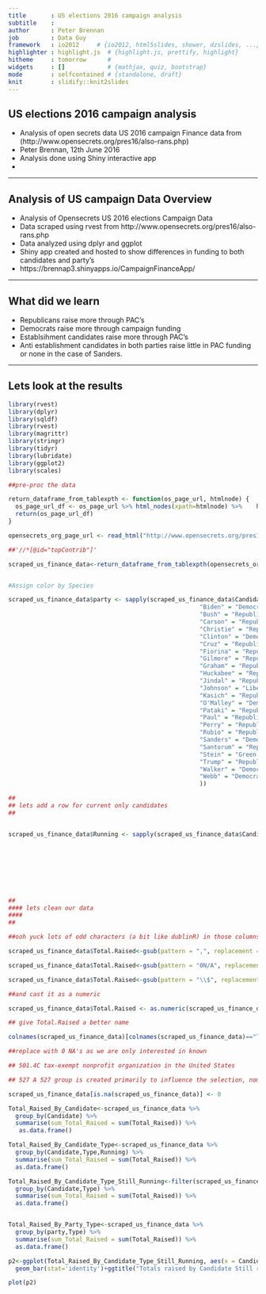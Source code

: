 ```yaml
---
title       : US elections 2016 campaign analysis
subtitle    : 
author      : Peter Brennan
job         : Data Guy
framework   : io2012     # {io2012, html5slides, shower, dzslides, ...}
highlighter : highlight.js  # {highlight.js, prettify, highlight}
hitheme     : tomorrow      # 
widgets     : []            # {mathjax, quiz, bootstrap}
mode        : selfcontained # {standalone, draft}
knit        : slidify::knit2slides
---
```

## US elections 2016 campaign analysis
* Analysis of open secrets data US 2016 campaign Finance data from (http://www.opensecrets.org/pres16/also-rans.php)
* Peter Brennan, 12th June 2016
* Analysis done using Shiny interactive app
* 


---

## Analysis of US campaign Data Overview

* Analysis of Opensecrets US 2016 elections Campaign Data
* Data scraped using rvest from http://www.opensecrets.org/pres16/also-rans.php
* Data analyzed using dplyr and ggplot
* Shiny app created and hosted to show differences in funding to both candidates and party's
* https://brennap3.shinyapps.io/CampaignFinanceApp/

---

## What did we learn

* Republicans raise more through PAC's
* Democrats raise more through campaign funding
* Establsihment candidates raise more through PAC's
* Anti establishment candidates in both parties raise little in PAC funding or none in the case of Sanders.

---

## Lets look at the results

```r
library(rvest)
library(dplyr)
library(sqldf)
library(rvest)
library(magrittr)
library(stringr)
library(tidyr)
library(lubridate)
library(ggplot2)
library(scales)
```

```r
##pre-proc the data

return_dataframe_from_tablexpth <- function(os_page_url, htmlnode) {
  os_page_url_df <- os_page_url %>% html_nodes(xpath=htmlnode) %>%    html_table()  %>% as.data.frame() 
  return(os_page_url_df)
}

opensecrets_org_page_url <- read_html("http://www.opensecrets.org/pres16/outsidegroups.php?type=A")

##'//*[@id="topContrib"]'

scraped_us_finance_data<-return_dataframe_from_tablexpth(opensecrets_org_page_url,'//*[@id="topContrib"]')


#Assign color by Species

scraped_us_finance_data$party <- sapply(scraped_us_finance_data$Candidate, function(x) switch(as.character(x),
                                                      "Biden" = "Democrat",
                                                      "Bush" = "Republican",
                                                      "Carson" = "Republican",
                                                      "Christie" = "Republican",
                                                      "Clinton" = "Democrat",
                                                      "Cruz" = "Republican",
                                                      "Fiorina" = "Republican",
                                                      "Gilmore" = "Republican",
                                                      "Graham" = "Republican",
                                                      "Huckabee" = "Republican",
                                                      "Jindal" = "Republican",
                                                      "Johnson" = "Libertarian",
                                                      "Kasich" = "Republican",
                                                      "O'Malley" = "Democrat",
                                                      "Pataki" = "Republican",
                                                      "Paul" = "Republican",
                                                      "Perry" = "Republican",
                                                      "Rubio" = "Republican",
                                                      "Sanders" = "Democrat",
                                                      "Santorum" = "Republican",
                                                      "Stein" = "Green Party",
                                                      "Trump" = "Republican",
                                                      "Walker" = "Democrat",
                                                      "Webb" = "Democrat"
                                                      ))

##
## lets add a row for current only candidates
##


scraped_us_finance_data$Running <- sapply(scraped_us_finance_data$Candidate, function(x) switch(as.character(x),
                                                                                              "Clinton" = "Running",
                                                                                              "Trump" = "Running",
                                                                                              "Sanders" = "Running",
                                                                                              "Stein" = "Running",
                                                                                              "Johnson" = "Running",
                                                                                              "Not running"
                                                                                              ))
                                                                                              
##
#### lets clean our data
####
##

##ooh yuck lots of odd characters (a bit like dublinR) in those columns

scraped_us_finance_data$Total.Raised<-gsub(pattern = ",", replacement = "", x = scraped_us_finance_data$Total.Raised, ignore.case = T)

scraped_us_finance_data$Total.Raised<-gsub(pattern = "0N/A", replacement = "", x = scraped_us_finance_data$Total.Raised, ignore.case = T)

scraped_us_finance_data$Total.Raised<-gsub(pattern = "\\$", replacement = "", x = scraped_us_finance_data$Total.Raised, ignore.case = T)

##and cast it as a numeric

scraped_us_finance_data$Total.Raised <- as.numeric(scraped_us_finance_data$Total.Raised)

## give Total.Raised a better name

colnames(scraped_us_finance_data)[colnames(scraped_us_finance_data)=="Total.Raised"] <- "Total_Raised"

##replace with 0 NA's as we are only interested in known

## 501.4C tax-exempt nonprofit organization in the United States

## 527 A 527 group is created primarily to influence the selection, nomination, election, appointment or defeat of candidates to federal, state or local public office

scraped_us_finance_data[is.na(scraped_us_finance_data)] <- 0

Total_Raised_By_Candidate<-scraped_us_finance_data %>%
  group_by(Candidate) %>%
  summarise(sum_Total_Raised = sum(Total_Raised)) %>%
   as.data.frame()

Total_Raised_By_Candidate_Type<-scraped_us_finance_data %>%
  group_by(Candidate,Type,Running) %>%
  summarise(sum_Total_Raised = sum(Total_Raised)) %>%
  as.data.frame()

Total_Raised_By_Candidate_Type_Still_Running<-filter(scraped_us_finance_data,Running=="Running") %>% 
  group_by(Candidate,Type) %>%
  summarise(sum_Total_Raised = sum(Total_Raised)) %>%
  as.data.frame()


Total_Raised_By_Party_Type<-scraped_us_finance_data %>%
  group_by(party,Type) %>%
  summarise(sum_Total_Raised = sum(Total_Raised)) %>%
  as.data.frame()

p2<-ggplot(Total_Raised_By_Candidate_Type_Still_Running, aes(x = Candidate , y = sum_Total_Raised,fill=Type)) +
  geom_bar(stat='identity')+ggtitle("Totals raised by Candidate Still running")+xlab("Candidate")+ylab("Amount in Dollars raised")+scale_y_continuous(label = scales::dollar)

plot(p2)
```



